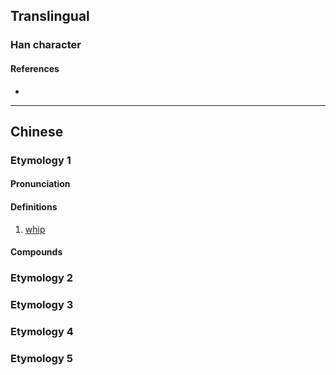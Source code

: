 {{character info/new}}
{{also|撲}}
==Translingual==

===Han character===
{{Han char|rn=64|rad=手|as=02|sn=5|four=43000|canj=QY|ids=⿰扌卜}}

====References====
* {{Han ref|kx=0417.100|dkj=11779|dj=0763.110|hdz=31827.020|uh=6251|ud=25169|bh=A5B7|bd=42423}}

----

==Chinese==
===Etymology 1===
====Pronunciation====
{{zh-pron
|m=pū
|mc=y
|oc=y
|cat=n
}}
====Definitions====
{{zh-hanzi}}

# [[whip]]
====Compounds====
{{zh-der|擊扑|扑打|扑作教刑|敲扑|扑撻|跌扑|鞭扑}}

===Etymology 2===
{{zh-see|撲|sv}}
===Etymology 3===
{{zh-see|仆|v}}
===Etymology 4===
{{zh-see|㩧|v}}
===Etymology 5===
{{zh-see|揊|v}}